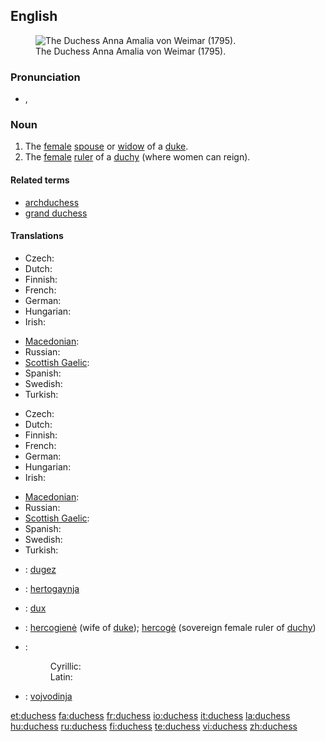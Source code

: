 ==English==
[[Image:Anna Amalie.jpg|thumb|right|The Duchess Anna Amalia von Weimar (1795).]]

===Pronunciation===
* {{IPA|/ˈdʌ.tʃəs/}}, {{SAMPA|/"dV.tS@s/}}

===Noun===
{{en-noun|es}}

# The [[female]] [[spouse]] or [[widow]] of a [[duke]].
# The [[female]] [[ruler]] of a [[duchy]] (where women can reign).

====Related terms====
* [[archduchess]]
* [[grand duchess]]

====Translations====
{{trans-top|female spouse or widow of a duke}}
* Czech: {{t-|cs|vévodkyně|f}}
* Dutch: {{t+|nl|hertogin|f}}
* Finnish: {{t-|fi|herttuatar}}
* French: {{t+|fr|duchesse|f}}
* German: {{t-|de|Herzogin|f}}
* Hungarian: {{t+|hu|hercegné}}
* Irish: {{t|ga|bandiúc|f|xs=Irish}}
{{trans-mid}}
* [[Macedonian]]: {{t|mk|војвотка|f|tr=vójvotka|sc=Cyrl|xs=Macedonian}}
* Russian: {{t|ru|герцогиня|f|tr=g'ercogín'a|sc=Cyrl}}
* [[Scottish Gaelic]]: {{t-|gd|ban-diùc|f|xs=Scottish Gaelic}}
* Spanish: {{t-|es|duquesa|f}}
* Swedish: {{t|sv|hertiginna|c}}
* Turkish: {{t+|tr|düşes}}
{{trans-bottom}}

{{trans-top|female ruler of a duchy}}
* Czech: {{t-|cs|vévodkyně|f}}
* Dutch: {{t+|nl|hertogin|f}}
* Finnish: {{t-|fi|herttuatar}}
* French: {{t+|fr|duchesse|f}}
* German: {{t-|de|Herzogin|f}}
* Hungarian: {{t|hu|hercegnő}}
* Irish: {{t|ga|bandiúc|f|xs=Irish}}
{{trans-mid}}
* [[Macedonian]]: {{t|mk|војвотка|f|tr=vójvotka|sc=Cyrl|xs=Macedonian}}
* Russian: {{t|ru|герцогиня|f|tr=g'ercogín'a|sc=Cyrl}}
* [[Scottish Gaelic]]: {{t-|gd|ban-diùc|f|xs=Scottish Gaelic}}
* Spanish: {{t-|es|duquesa|f}}
* Swedish: {{t|sv|hertiginna|c}}
* Turkish: {{t+|tr|düşes}}
{{trans-bottom}}

{{checktrans-top}}
* {{ttbc|Breton}}: [[dugez]] {{f}}
* {{ttbc|Icelandic}}: [[hertogaynja]] {{f}}
* {{ttbc|Latin}}: [[dux]] {{f}}
{{checktrans-mid}}
* {{ttbc|Lithuanian}}: [[hercogienė]] {{f}} (wife of [[duke]]); [[hercogė]] {{f}} (sovereign female ruler of [[duchy]])
* {{ttbc|Serbian}}:
*: Cyrillic: {{t|sr|војвоткиња|f|sc=Cyrl}}
*: Latin: {{t|sr|vojvotkinja|f}}
* {{ttbc|Slovene}}: [[vojvodinja]] {{f}}
{{checktrans-bottom}}

[[et:duchess]]
[[fa:duchess]]
[[fr:duchess]]
[[io:duchess]]
[[it:duchess]]
[[la:duchess]]
[[hu:duchess]]
[[ru:duchess]]
[[fi:duchess]]
[[te:duchess]]
[[vi:duchess]]
[[zh:duchess]]